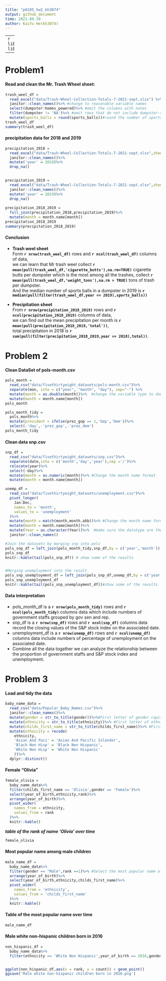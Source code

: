 ```yaml
---
title: "p8105_hw2_kh3074"
output: github_document
time: 2021.09.30
author: KaiYu He(kh3074)
---
```



---
```r
library(tidyverse)
library(readxl)
```

---

# Problem1

#### Read and clean the Mr. Trash Wheel sheet:  

```r
trash_weel_df = 
  read_excel("data/Trash-Wheel-Collection-Totals-7-2021-sept.xlsx") %>%
  janitor::clean_names()%>% #change to reasonable variable names
  select(dumpster:homes_powered)%>% #omit the columns with notes
  filter(dumpster != 'NA')%>% #omit rows that do not include dumpster-specific data
  mutate(sports_balls = round(sports_balls))#round the number of sports balls to the nearest integer
trash_weel_df
summary(trash_weel_df)

```

#### precipitation data for 2018 and 2019

```r
precipitation_2018 = 
  read_excel("data/Trash-Wheel-Collection-Totals-7-2021-sept.xlsx",sheet = "2018 Precipitation",skip = 1)%>%
  janitor::clean_names()%>%
  mutate('year' = 2018)%>%
  drop_na()

  
precipitation_2019 = 
  read_excel("data/Trash-Wheel-Collection-Totals-7-2021-sept.xlsx",sheet = "2019 Precipitation", skip = 1)%>%
  janitor::clean_names()%>%
  mutate('year' = 2019)%>%
  drop_na()
  
precipitation_2018_2019 = 
  full_join(precipitation_2018,precipitation_2019)%>% 
  mutate(month = month.name[month])
precipitation_2018_2019
summary(precipitation_2018_2019)
```

#### Conclusion
- **Trash weel sheet**  
  Form **`r nrow(trash_weel_df)`** rows and **`r ncol(trash_weel_df)`** columns of data,  
  we can learn that Mr trash weel collect **`r mean(pull(trash_weel_df,'cigarette_butts'),na.rm=TRUE)`** cigarette butts per dumpster which is the most among all the trashes, collect **`r mean(pull(trash_weel_df,'weight_tons'),na.rm = TRUE)`** tons of trash per dumpster.   
  And the median number of sports balls in a dumpster in 2019 is **`r median(pull(filter(trash_weel_df,year == 2019),sports_balls))`**
  

- **Precipitation sheet**  
  From **`r nrow(precipitation_2018_2019)`** rows and **`r ncol(precipitation_2018_2019)`** columns of data,  
  we can find out the mean precipitation per month is **`r mean(pull(precipitation_2018_2019,'total'))`**,  
  total precipitation in 2018 is **`r sum(pull(filter(precipitation_2018_2019,year == 2018),total))`**.
  
# Problem 2

#### Clean DataSet of pols-month.csv
```r
pols_month =
  read_csv("data/fivethirtyeight_datasets/pols-month.csv")%>%
  separate(mon, into = c("year", "month", "day"), sep="-") %>%
  mutate(month = as.double(month))%>%  #change the variable type to double
  mutate(month = month.name[month])
pols_month

pols_month_tidy = 
  pols_month%>%
  mutate(president = ifelse(prez_gop == 1,'Gop','Dem'))%>%
  select(-'day',-'prez_gop',-'prez_dem')
pols_month_tidy
```
#### Clean data snp.csv
```r
snp_df = 
  read_csv("data/fivethirtyeight_datasets/snp.csv")%>%
  separate(date,into = c('month','day','year'),sep ='/')%>%
  relocate(year)%>%
  select(-day)%>%
  mutate(month = as.numeric(month))%>% #Change the month name format 
  mutate(month = month.name[month])

unemp_df = 
  read_csv("data/fivethirtyeight_datasets/unemployment.csv")%>%
  pivot_longer(
    Jan:Dec,
    names_to = 'month',
    values_to = 'unemployment'
  )%>%
  mutate(month = match(month,month.abb))%>% #Change the month name format 
  mutate(month = month.name[month])%>%
  mutate(Year = as.character(Year))%>%  #make sure the datatype are the same
  janitor::clean_names()

#Join the datasets by merging snp into pols
pols_snp_df = left_join(pols_month_tidy,snp_df,by = c('year','month'))
pols_snp_df
knitr::kable(tail(pols_snp_df)) # show some of the results


#Merging unemployment into the result.
pols_snp_unemployment_df = left_join(pols_snp_df,unemp_df,by = c('year','month'))
pols_snp_unemployment_df
knitr::kable(tail(pols_snp_unemployment_df))#show some of the results
```

#### Data interpretation 
- pols_month_df is a **`r nrow(pols_month_tidy)`** rows and **`r ncol(pols_month_tidy)`** columns data which include numbers of government staffs grouped by gov sen and rep.
- snp_df is a **`r nrow(snp_df)`** rows and **`r ncol(snp_df)`** columns data record the closing values of the S&P stock index on the associated date.
- unemployment_df is a **`r nrow(unemp_df)`** rows and **`r ncol(unemp_df)`** columns data include numbers of percentage of unemployment on the associated date.
- Combine all the data togather we can analyze the relationship between the proportion of government staffs and S&P stock index and unemployment.

# Problem 3

#### Load and tidy the data
```r
baby_name_data = 
  read_csv("data/Popular_Baby_Names.csv")%>%
  janitor::clean_names()%>%
  mutate(gender = str_to_title(gender))%>%#First letter of gender capital
  mutate(ethnicity = str_to_title(ethnicity))%>% #First letter of ethnicity capital
  mutate(childs_first_name = str_to_title(childs_first_name))%>% #First letter of name capital
  mutate(ethnicity = recode(
    ethnicity,
    'Asian And Paci' = 'Asian And Pacific Islander',
    'Black Non Hisp' = 'Black Non Hispanic',
    'White Non Hisp' = 'White Non Hispanic'
    ))%>%
  dplyr::distinct()
```

#### Female "Olivia"
```r
female_olivia = 
  baby_name_data%>%
  filter(childs_first_name == 'Olivia',gender == 'Female')%>%
  select(year_of_birth,ethnicity,rank)%>%
  arrange(year_of_birth)%>%
  pivot_wider(
    names_from = ethnicity,
    values_from = rank
  )%>%
  knitr::kable()
```

***table of the rank of name 'Olivia' over time***

```r
female_olivia
```


#### Most popular name among male children
```r
male_name_df = 
  baby_name_data%>%
  filter(gender == "Male",rank ==1)%>% #Select the most popular name of male
  arrange(year_of_birth)%>%
  select(year_of_birth,ethnicity,childs_first_name)%>%
  pivot_wider(
    names_from = 'ethnicity',
    values_from = 'childs_first_name'
  )%>%
  knitr::kable()
```

#### Table of the most popular name over time
```r
male_name_df
```




#### Male white non-hispanic children born in 2016
```r
non_hispanic_df =
  baby_name_data%>%
  filter(ethnicity == 'White Non Hispanic',year_of_birth == 2016,gender == 'Male')


ggplot(non_hispanic_df,aes(x = rank, y = count)) + geom_point()
ggsave('Male white non-hispanic children born in 2016.png')

```

